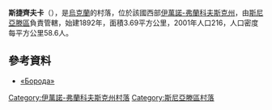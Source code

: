 {{coord|48|33|25|N|25|33|35|E|scale:30000|display=title}}

'''斯捷齊夫卡'''（{{lang-uk|Стецівка}}），是[[烏克蘭|烏克蘭]]的村落，位於該國西部[[伊萬諾-弗蘭科夫斯克州|伊萬諾-弗蘭科夫斯克州]]，由[[斯尼亞滕區|斯尼亞滕區]]負責管轄，始建1892年，面積3.69平方公里，2001年人口216，人口密度每平方公里58.6人。

==參考資料==
*[https://web.archive.org/web/20141227082142/http://goodbye.com.ua/films/beard/ «Борода»]

{{DEFAULTSORT:Стецівка}}
[[Category:伊萬諾-弗蘭科夫斯克州村落|Category:伊萬諾-弗蘭科夫斯克州村落]]
[[Category:斯尼亞滕區村落|Category:斯尼亞滕區村落]]


{{IvanoFrankivsk-geo-stub}}